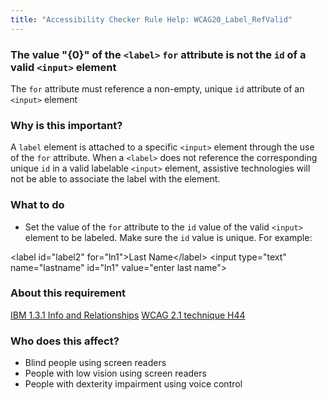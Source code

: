 ```yaml
---
title: "Accessibility Checker Rule Help: WCAG20_Label_RefValid"
---
```


<div className="toolHelp">
<Row>
<Column colLg={16} colMd={8} colSm={4} className="toolHead">

### The value \"{0}\" of the `<label>` `for` attribute is not the `id` of a valid `<input>` element

<div id="locLevel"></div>

The `for` attribute must reference a non-empty, unique `id` attribute of an `<input>` element

</Column>
</Row>
<Row>
<Column colLg={11} colMd={5} colSm={4} className="toolMain">

### Why is this important?

A `label` element is attached to a specific `<input>` element through the use of the `for` attribute. When a `<label>` does not reference the corresponding unique `id` in a valid labelable `<input>` element, assistive technologies will not be able to associate the label with the element.

<div id="locSnippet"></div>

### What to do

* Set the value of the `for` attribute to the `id` value of the valid `<input>` element to be labeled. Make sure the `id` value is unique. For example:

<CodeSnippet type="multi" light={true}>&lt;label id="label2" for="ln1"&gt;Last Name&lt;/label&gt;
&lt;input type="text" name="lastname" id="ln1" value="enter last name"&gt;</CodeSnippet>

</Column>
<Column colLg={5} colMd={3} colSm={4} className="toolLeft">

### About this requirement

[IBM 1.3.1 Info and Relationships](https://www.ibm.com/able/requirements/requirements/#1_3_1)
[WCAG 2.1 technique H44](https://www.w3.org/WAI/WCAG21/Techniques/html/H44)

### Who does this affect?

* Blind people using screen readers
* People with low vision using screen readers
* People with dexterity impairment using voice control

</Column>
</Row>
</div>

